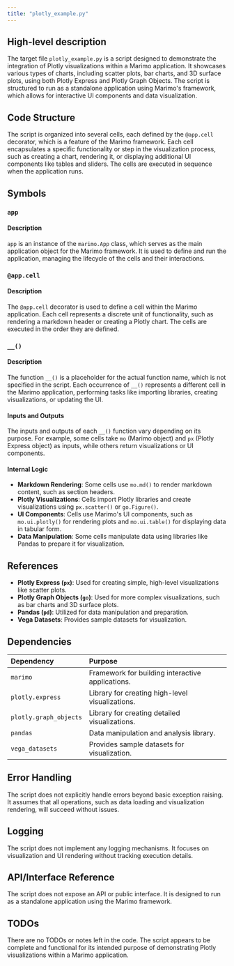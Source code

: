 ```yaml
---
title: "plotly_example.py"
---
```


## High-level description

The target file `plotly_example.py` is a script designed to demonstrate the integration of Plotly visualizations within a Marimo application. It showcases various types of charts, including scatter plots, bar charts, and 3D surface plots, using both Plotly Express and Plotly Graph Objects. The script is structured to run as a standalone application using Marimo's framework, which allows for interactive UI components and data visualization.

## Code Structure

The script is organized into several cells, each defined by the `@app.cell` decorator, which is a feature of the Marimo framework. Each cell encapsulates a specific functionality or step in the visualization process, such as creating a chart, rendering it, or displaying additional UI components like tables and sliders. The cells are executed in sequence when the application runs.

## Symbols

### `app`
#### Description
`app` is an instance of the `marimo.App` class, which serves as the main application object for the Marimo framework. It is used to define and run the application, managing the lifecycle of the cells and their interactions.

### `@app.cell`
#### Description
The `@app.cell` decorator is used to define a cell within the Marimo application. Each cell represents a discrete unit of functionality, such as rendering a markdown header or creating a Plotly chart. The cells are executed in the order they are defined.

### `__()`
#### Description
The function `__()` is a placeholder for the actual function name, which is not specified in the script. Each occurrence of `__()` represents a different cell in the Marimo application, performing tasks like importing libraries, creating visualizations, or updating the UI.

#### Inputs and Outputs
The inputs and outputs of each `__()` function vary depending on its purpose. For example, some cells take `mo` (Marimo object) and `px` (Plotly Express object) as inputs, while others return visualizations or UI components.

#### Internal Logic
- **Markdown Rendering**: Some cells use `mo.md()` to render markdown content, such as section headers.
- **Plotly Visualizations**: Cells import Plotly libraries and create visualizations using `px.scatter()` or `go.Figure()`.
- **UI Components**: Cells use Marimo's UI components, such as `mo.ui.plotly()` for rendering plots and `mo.ui.table()` for displaying data in tabular form.
- **Data Manipulation**: Some cells manipulate data using libraries like Pandas to prepare it for visualization.

## References

- **Plotly Express (`px`)**: Used for creating simple, high-level visualizations like scatter plots.
- **Plotly Graph Objects (`go`)**: Used for more complex visualizations, such as bar charts and 3D surface plots.
- **Pandas (`pd`)**: Utilized for data manipulation and preparation.
- **Vega Datasets**: Provides sample datasets for visualization.

## Dependencies

| Dependency       | Purpose                                           |
|:-----------------|:--------------------------------------------------|
| `marimo`         | Framework for building interactive applications.  |
| `plotly.express` | Library for creating high-level visualizations.   |
| `plotly.graph_objects` | Library for creating detailed visualizations. |
| `pandas`         | Data manipulation and analysis library.           |
| `vega_datasets`  | Provides sample datasets for visualization.       |

## Error Handling

The script does not explicitly handle errors beyond basic exception raising. It assumes that all operations, such as data loading and visualization rendering, will succeed without issues.

## Logging

The script does not implement any logging mechanisms. It focuses on visualization and UI rendering without tracking execution details.

## API/Interface Reference

The script does not expose an API or public interface. It is designed to run as a standalone application using the Marimo framework.

## TODOs

There are no TODOs or notes left in the code. The script appears to be complete and functional for its intended purpose of demonstrating Plotly visualizations within a Marimo application.